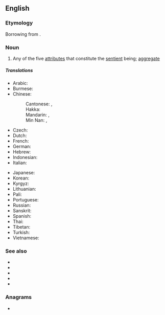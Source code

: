 ==English==

===Etymology===
Borrowing from {{etyl|sa|en}} {{m|sa|स्कन्ध||mass, heap}}.

===Noun===
{{wikipedia}}
{{en-noun}}

# {{lb|en|Buddhism}} Any of the five [[attribute|attributes]] that constitute the [[sentient]] being; [[aggregate]]

=====Translations=====
{{trans-top|any of the five aspects constituting the sentient being in Buddhism}}
* Arabic: {{t-check|ar|سْكَانْدَا}}
* Burmese: {{t|my|ခန္ဒာ}}
* Chinese:
*: Cantonese: {{t|yue|蘊}}, {{t|yue|蕴|tr=wan<sup>3</sup>}}
*: Hakka: {{t|hak|蘊|tr=vún}}
*: Mandarin: {{t+|cmn|蘊}}, {{t+|cmn|蕴|tr=yùn}}
*: Min Nan: {{t|nan|蘊}}, {{t|nan|蕴|tr=un}}
* Czech: {{t-check|cs|skandha}}
* Dutch: {{t-check|nl|khandha}}
* French: {{t-check|fr|skandha}}
* German: {{t-check|de|skandha}}
* Hebrew: {{t-check|he|סקנדה|tr=sqandah}}
* Indonesian: {{t|id|khandha}}
* Italian: {{t+|it|aggregato|m}}
{{trans-mid}}
* Japanese: {{t+|ja|蘊|tr=[[うん#Kanji_reading|うん]], un}}
* Korean: {{t+|ko|온}}
* Kyrgyz: {{t|ky|скандха}}
* Lithuanian: {{t|lt|skandha}}
* Pali: {{t|pi|khandha}}
* Portuguese: {{t+|pt|agregado|m}}
* Russian: {{t|ru|скандх}}
* Sanskrit: {{t+|sa|स्कन्ध|m|tr=skandhá}}
* Spanish: {{t+|es|agregado|m}}
* Thai: {{t|th|ขันธ์|tr=k̄hạnṭh}}
* Tibetan: {{t|bo|ཕུང་པོ}}
* Turkish: {{t-check|tr|skandha}}
* Vietnamese: {{t|vi|uẩn}}
{{trans-bottom}}

===See also===
* {{l|en|rupa|rūpa}}
* {{l|en|samjna|saṁjñā}}
* {{l|en|samskara|samskāra}}
* {{l|en|vedana|vedanā}}
* {{l|en|vijnana|vijñāna}}

===Anagrams===
* {{anagrams|en|dhansak|khandas}}